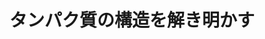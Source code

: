 ﻿---
title: "タンパク質の構造を解き明かす"
category: "生命理工学院"
vol: "74"
interviewee: "村上 聡"
url: ""
tags: []
pdf: "74-2-murakami.pdf"
career: ""
preface: "タンパク質は私たちの体を構成し、生命活動の 根本である体内の化学反応に関わっている。生体 内には無数のタンパク質が存在し、各々決められ た役割を担っている。生命を支えるこの無数のタ ンパク質はそれぞれ独特な機能をもち、同時に複 雑な立体構造をもっている。 村上研究室では、X 線結晶構造解析という手法 を用いて、タンパク質の複雑な立体構造について 原子レベルでの解析を行っている。そして、それ をもとにしてタンパク質の機能の仕組みを解明し ようとしている。"
---

